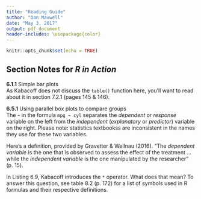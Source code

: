 ---
title: "Reading Guide"
author: "Dan Maxwell"
date: "May 3, 2017"
output: pdf_document 
header-includes: \usepackage{color}
---
  
```{r setup, include=FALSE}
knitr::opts_chunk$set(echo = TRUE)
```

## Section Notes for *R in Action* 

**6.1.1** Simple bar plots  
As Kabacoff does not discuss the `table()` function here, you'll want to read about it in section 7.2.1 (pages 145 & 146). 

**6.5.1** Using parallel box plots to compare groups   
The `~` in the formula `mpg ~ cyl` separates the *dependent* or *response* variable on the left from the *independent* (*explanatory* or *predictor*) variable on the right.  Please note: statistics textbookss are inconsistent in the names they use for these two variables.    

Here's a definition, provided by Gravetter & Wellnau (2016).  "The *dependent variable* is the one that is observed to assess the effect of the treatment ... while the *independent variable* is the one manipulated by the researcher" (p. 15).  

In Listing 6.9, Kabacoff introduces the `*` operator. What does that mean? To answer this question, see table 8.2 (p. 172) for a list of symbols used in R formulas and their respective definitions.

